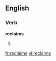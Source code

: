
==English==

===Verb===
'''reclaims'''

# {{third-person singular of|[[reclaim]]}}

{{anagrams:en/aceilmrs}}
[[fr:reclaims]]
[[vi:reclaims]]